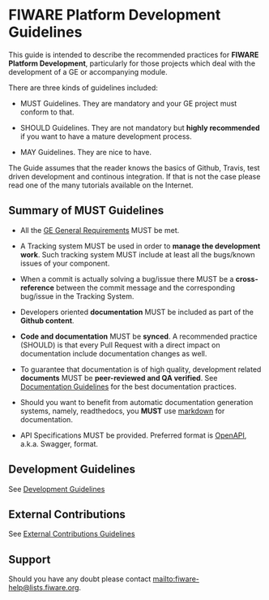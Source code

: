 = FIWARE Platform Development Guidelines = 

This guide is intended to describe the recommended practices for <b>FIWARE Platform Development</b>, particularly for those projects which deal
with the development of a GE or accompanying module. 


There are three kinds of guidelines included:

* MUST Guidelines. They are mandatory and your GE project must conform to that.

* SHOULD Guidelines. They are not mandatory but <b>highly recommended</b> if you want to have a mature development process. 

* MAY Guidelines. They are nice to have.

The Guide assumes that the reader knows the basics of Github, Travis, test driven development and continous integration.
If that is not the case please read one of the many tutorials available on the Internet.

== Summary of MUST Guidelines ==

* All the [[GE_Requirements.mediawiki|GE General Requirements]] MUST be met. 

* A Tracking system MUST be used in order to <b>manage the development work</b>. Such tracking system MUST include at least all the bugs/known issues of your component. 

* When a commit is actually solving a bug/issue there MUST be a <b>cross-reference</b> between the commit message and the corresponding bug/issue in the Tracking System.

* Developers oriented <b>documentation</b> MUST be included as part of the <b>Github content</b>. 

* <b>Code and documentation</b> MUST be <b>synced</b>. A recommended practice (SHOULD) is that every Pull Request with a direct impact on documentation include documentation changes as well. 

* To guarantee that documentation is of high quality, development related <b>documents</b> MUST be <b>peer-reviewed and QA verified</b>. See [[development.mediawiki#Documentation|Documentation Guidelines]] for the best documentation practices. 

* Should you want to benefit from automatic documentation generation systems, namely, readthedocs, you <b>MUST</b> use [https://github.com/adam-p/markdown-here/wiki/Markdown-Cheatsheet markdown] for documentation.

* API Specifications MUST be provided. Preferred format is [https://github.com/OAI/OpenAPI-Specification OpenAPI], a.k.a. Swagger, format.

== Development Guidelines ==

See [[development.mediawiki|Development Guidelines]]

== External Contributions ==

See [[external_contributions.mediawiki|External Contributions Guidelines]]

== Support ==

Should you have any doubt please contact [mailto:fiware-help@lists.fiware.org mailto:fiware-help@lists.fiware.org].
